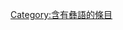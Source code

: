 {{Category_articles_containing_non-Chinese_language_text|iii|iii}}
{{CategoryTOC}}

[[Category:含有彝語的條目|Category:含有彝語的條目]]
